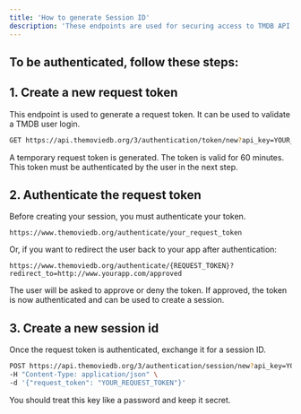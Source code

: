 ---
title: 'How to generate Session ID'
description: 'These endpoints are used for securing access to TMDB API and user accounts.'
---


## To be authenticated, follow these steps:

##
## 1. Create a new request token

This endpoint is used to generate a request token. It can be used to validate a TMDB user login.

```bash
GET https://api.themoviedb.org/3/authentication/token/new?api_key=YOUR_API_KEY

```

<Note>
    A temporary request token is generated.  
    The token is valid for 60 minutes.  
    This token must be authenticated by the user in the next step.
</Note>

## 2. Authenticate the request token

Before creating your session, you must authenticate your token.

```url
https://www.themoviedb.org/authenticate/your_request_token
```

Or, if you want to redirect the user back to your app after authentication:

```url
https://www.themoviedb.org/authenticate/{REQUEST_TOKEN}?redirect_to=http://www.yourapp.com/approved

```
<Note>
The user will be asked to approve or deny the token.
If approved, the token is now authenticated and can be used to create a session.
</Note>

## 3. Create a new session id

Once the request token is authenticated, exchange it for a session ID.

```bash
POST https://api.themoviedb.org/3/authentication/session/new?api_key=YOUR_API_KEY \
-H "Content-Type: application/json" \
-d '{"request_token": "YOUR_REQUEST_TOKEN"}'
```

<Note>
  You should treat this key like a password and keep it secret.
</Note>
